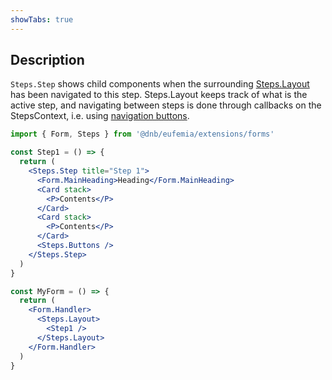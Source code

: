 ```yaml
---
showTabs: true
---
```


## Description

`Steps.Step` shows child components when the surrounding [Steps.Layout](/uilib/extensions/forms/extended-features/Steps/Layout/) has been navigated to this step. Steps.Layout keeps track of what is the active step, and navigating between steps is done through callbacks on the StepsContext, i.e. using [navigation buttons](/uilib/extensions/forms/extended-features/Steps/Buttons/).

```jsx
import { Form, Steps } from '@dnb/eufemia/extensions/forms'

const Step1 = () => {
  return (
    <Steps.Step title="Step 1">
      <Form.MainHeading>Heading</Form.MainHeading>
      <Card stack>
        <P>Contents</P>
      </Card>
      <Card stack>
        <P>Contents</P>
      </Card>
      <Steps.Buttons />
    </Steps.Step>
  )
}

const MyForm = () => {
  return (
    <Form.Handler>
      <Steps.Layout>
        <Step1 />
      </Steps.Layout>
    </Form.Handler>
  )
}
```
